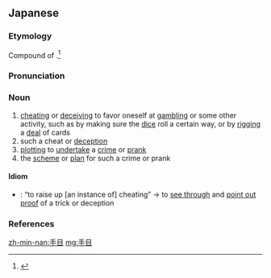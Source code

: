 ==Japanese==
{{ja-kanjitab|て|め|yomi=kun}}

===Etymology===
Compound of {{compound|lang=ja|sort=てめ|手|tr1=te|t1=hand|目|tr2=me|t2=eye|pos2=in reference to the “eyes” or dots on [[dice]] used for gambling}}.<ref name="KDJ">{{R:Kokugo Dai Jiten}}</ref>

===Pronunciation===
{{ja-pron|てめ|y=kun}}

===Noun===
{{ja-noun|てめ}}

# [[cheat#Verb|cheating]] or [[deceive|deceiving]] to favor oneself at [[gambling]] or some other activity, such as by making sure the [[dice]] roll a certain way, or by [[rig]]ging a [[deal]] of cards
# such a cheat or [[deception]]
# [[plot#Verb|plotting]] to [[undertake]] a [[crime]] or [[prank]]
# the [[scheme]] or [[plan]] for such a crime or prank

====Idiom====
* {{ja-r|手目を上げる|てめ を あげる}}: “to raise up [an instance of] cheating” → to [[see through]] and [[point out]] [[proof]] of a trick or deception

===References===
<references/>

[[zh-min-nan:手目]]
[[mg:手目]]